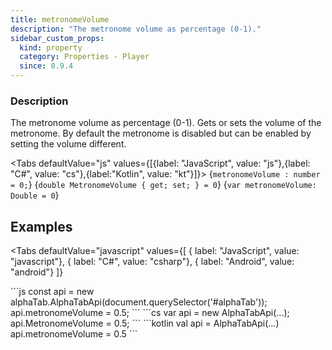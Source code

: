 ```yaml
---
title: metronomeVolume
description: "The metronome volume as percentage (0-1)."
sidebar_custom_props:
  kind: property
  category: Properties - Player
  since: 0.9.4
---
```



<SinceBadge since="0.9.4" />

<PropertyDescription />

### Description
The metronome volume as percentage (0-1). Gets or sets the volume of the metronome. By default the metronome is disabled but can be enabled by setting the volume different.

<Tabs defaultValue="js" values={[{label: "JavaScript", value: "js"},{label: "C#", value: "cs"},{label:"Kotlin", value: "kt"}]}>
<TabItem value="js">
<CodeBlock language="ts">{`metronomeVolume : number = 0;`}</CodeBlock>
</TabItem>
<TabItem value="cs">
<CodeBlock language="csharp">{`double MetronomeVolume { get; set; } = 0`}</CodeBlock>
</TabItem>
<TabItem value="kt">
<CodeBlock language="kotlin">{`var metronomeVolume: Double = 0`}</CodeBlock>
</TabItem>
</Tabs>


## Examples

<Tabs
    defaultValue="javascript"
    values={[
      { label: "JavaScript", value: "javascript"},
      { label: "C#", value: "csharp"},
      { label: "Android", value: "android"}
    ]}
>
<TabItem value="javascript">
```js
const api = new alphaTab.AlphaTabApi(document.querySelector('#alphaTab'));
api.metronomeVolume = 0.5;
```
</TabItem>
<TabItem value="csharp">
```cs
var api = new AlphaTabApi<MyControl>(...);
api.MetronomeVolume = 0.5;
```
</TabItem>
<TabItem value="android">
```kotlin
val api = AlphaTabApi<MyControl>(...)
api.metronomeVolume = 0.5
```
</TabItem>
</Tabs>
